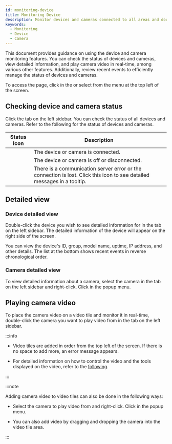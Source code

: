 ```yaml
---
id: monitoring-device
title: Monitoring Device
description: Monitor devices and cameras connected to all areas and doors in real time. Efficient management is possible through various features, including checking the status of devices and cameras, viewing detailed information, and playing camera video.
keywords:
  - Monitoring
  - Device
  - Camera
---
```


This document provides guidance on using the device and camera monitoring features. You can check the status of devices and cameras, view detailed information, and play camera video in real-time, among various other features. Additionally, review recent events to efficiently manage the status of devices and cameras.

To access the <Cmd sid='arena.title' /> page, click <Cmd sid='arena.title' /> in the <Cmd sid='shell.header.launcher' /> or select <Cmd sid='arena.title' /> from the menu at the top left of the screen.

## Checking device and camera status

Click the <Cmd sid='arena.tree.device.title' /> tab on the left sidebar. You can check the status of all devices and cameras. Refer to the following for the status of devices and cameras.

<div className='col2--20-80 overflow-x'>

|              Status Icon             | Description                                                                                                             |
| :----------------------------------: | ----------------------------------------------------------------------------------------------------------------------- |
|              <StatusOK/>             | The device or camera is connected.                                                                                      |
|            <StatusFail />            | The device or camera is off or disconnected.                                                                            |
| <IcErr width='35px' height='35px' /> | There is a communication server error or the connection is lost. Click this icon to see detailed messages in a tooltip. |

</div>

## Detailed view

### Device detailed view

Double-click the device you wish to see detailed information for in the <Cmd sid='arena.tree.device.title' /> tab on the left sidebar. The detailed information of the device will appear on the right side of the screen.

You can view the device's ID, group, model name, uptime, IP address, and other details. The <Cmd sid='arena.recentEvent' /> list at the bottom shows recent events in reverse chronological order.

### Camera detailed view

To view detailed information about a camera, select the camera in the <Cmd sid='arena.tree.device.title' /> tab on the left sidebar and right-click. Click <Cmd sid='arena.tree.contextMenu.viewDetail' /> in the popup menu.

## Playing camera video

To place the camera video on a video tile and monitor it in real-time, double-click the camera you want to play video from in the <Cmd sid='arena.tree.device.title' /> tab on the left sidebar. 

:::info

* Video tiles are added in order from the top left of the screen. If there is no space to add more, an error message appears.

* For detailed information on how to control the video and the tools displayed on the video, refer to the [following](monitoring-video).

:::

:::note

Adding camera video to video tiles can also be done in the following ways:

* Select the camera to play video from and right-click. Click <Cmd sid='arena.tree.contextMenu.openVideo' /> in the popup menu.

* You can also add video by dragging and dropping the camera into the video tile area.

:::
